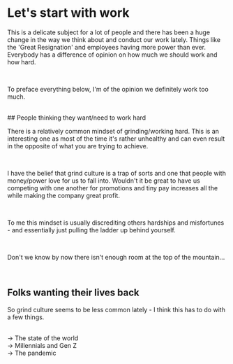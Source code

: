 
<Layout>

<BlogHeader
	title="Work, life and other things"
	date="TBD"
	author="Lachlan Stephan"
	headMeta="Work, life and other things"
/>

# Let's start with work

This is a delicate subject for a lot of people and there has been a huge change in the way we think about and conduct our work lately. Things like the 'Great Resignation' and employees having more power than ever. Everybody has a difference of opinion on how much we should work and how hard.

<br />

To preface everything below, I'm of the opinion we definitely work too much.

<br />
## People thinking they want/need to work hard

There is a relatively common mindset of grinding/working hard. This is an interesting one as most of the time it's rather unhealthy and can even result in the opposite of what you are trying to achieve.

<br />

I have the belief that grind culture is a trap of sorts and one that people with money/power love for us to fall into. Wouldn't it be great to have us competing with one another for promotions and tiny pay increases all the while making the company great profit.

<br />

To me this mindset is usually discrediting others hardships and misfortunes - and essentially just pulling the ladder up behind yourself.

<br />

Don't we know by now there isn't enough room at the top of the mountain...

<br />

## Folks wanting their lives back

So grind culture seems to be less common lately - I think this has to do with a few things.

<br />
-> The state of the world
<br />
-> Millennials and Gen Z
<br />
-> The pandemic
<br />

<BlogFooter />

</Layout>
